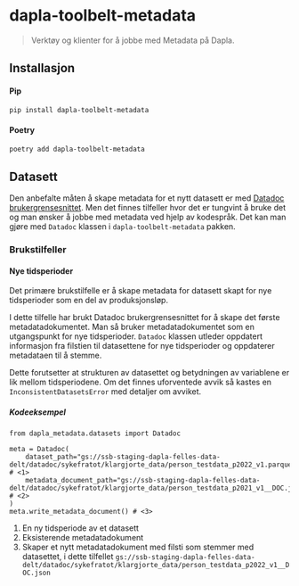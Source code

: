 # dapla-toolbelt-metadata

> Verktøy og klienter for å jobbe med Metadata på Dapla.

## Installasjon

#### Pip

```.bash
pip install dapla-toolbelt-metadata
```

#### Poetry

```.bash
poetry add dapla-toolbelt-metadata
```

## Datasett

Den anbefalte måten å skape metadata for et nytt datasett er med [Datadoc brukergrensesnittet](./datadoc.qmd). Men det finnes tilfeller hvor det er tungvint å bruke det og man ønsker å jobbe med metadata ved hjelp av kodespråk. Det kan man gjøre med `Datadoc` klassen i `dapla-toolbelt-metadata` pakken.

### Brukstilfeller

#### Nye tidsperioder

Det primære brukstilfelle er å skape metadata for datasett skapt for nye tidsperioder som en del av produksjonsløp.

I dette tilfelle har brukt Datadoc brukergrensesnittet for å skape det første metadatadokumentet. Man så bruker metadatadokumentet som en utgangspunkt for nye tidsperioder. `Datadoc` klassen utleder oppdatert informasjon fra filstien til datasettene for nye tidsperioder og oppdaterer metadataen til å stemme.

::: {.callout-note}
Dette forutsetter at strukturen av datasettet og betydningen av variablene er lik mellom tidsperiodene. Om det finnes uforventede avvik så kastes en `InconsistentDatasetsError` med detaljer om avviket.
:::

##### Kodeeksempel

```.python
from dapla_metadata.datasets import Datadoc

meta = Datadoc(
    dataset_path="gs://ssb-staging-dapla-felles-data-delt/datadoc/sykefratot/klargjorte_data/person_testdata_p2022_v1.parquet",             # <1>
    metadata_document_path="gs://ssb-staging-dapla-felles-data-delt/datadoc/sykefratot/klargjorte_data/person_testdata_p2021_v1__DOC.json", # <2>
)
meta.write_metadata_document() # <3>
```

1. En ny tidsperiode av et datasett
2. Eksisterende metadatadokument
3. Skaper et nytt metadatadokument med filsti som stemmer med datasettet, i dette tilfellet `gs://ssb-staging-dapla-felles-data-delt/datadoc/sykefratot/klargjorte_data/person_testdata_p2022_v1__DOC.json`
